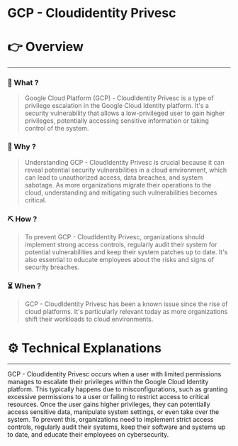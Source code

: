 # GCP - Cloudidentity Privesc


# 👉 Overview

---

### 👀 What ?

> Google Cloud Platform (GCP) - CloudIdentity Privesc is a type of privilege escalation in the Google Cloud Identity platform. It's a security vulnerability that allows a low-privileged user to gain higher privileges, potentially accessing sensitive information or taking control of the system.
> 

### 🧐 Why ?

> Understanding GCP - CloudIdentity Privesc is crucial because it can reveal potential security vulnerabilities in a cloud environment, which can lead to unauthorized access, data breaches, and system sabotage. As more organizations migrate their operations to the cloud, understanding and mitigating such vulnerabilities becomes critical.
> 

### ⛏️ How ?

> To prevent GCP - CloudIdentity Privesc, organizations should implement strong access controls, regularly audit their system for potential vulnerabilities and keep their system patches up to date. It's also essential to educate employees about the risks and signs of security breaches.
> 

### ⏳ When ?

> GCP - CloudIdentity Privesc has been a known issue since the rise of cloud platforms. It's particularly relevant today as more organizations shift their workloads to cloud environments.
> 

# ⚙️ Technical Explanations

---

GCP - CloudIdentity Privesc occurs when a user with limited permissions manages to escalate their privileges within the Google Cloud Identity platform. This typically happens due to misconfigurations, such as granting excessive permissions to a user or failing to restrict access to critical resources. Once the user gains higher privileges, they can potentially access sensitive data, manipulate system settings, or even take over the system. To prevent this, organizations need to implement strict access controls, regularly audit their systems, keep their software and systems up to date, and educate their employees on cybersecurity.
